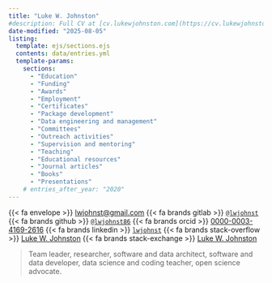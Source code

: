 ```yaml
---
title: "Luke W. Johnston"
#description: Full CV at [cv.lukewjohnston.com](https://cv.lukewjohnston.com).
date-modified: "2025-08-05"
listing:
  template: ejs/sections.ejs
  contents: data/entries.yml
  template-params: 
    sections: 
      - "Education"
      - "Funding"
      - "Awards"
      - "Employment"
      - "Certificates"
      - "Package development"
      - "Data engineering and management"
      - "Committees"
      - "Outreach activities"
      - "Supervision and mentoring"
      - "Teaching"
      - "Educational resources"
      - "Journal articles"
      - "Books"
      - "Presentations"
    # entries_after_year: "2020"
---
```


{{< fa envelope >}} [lwjohnst\@gmail.com](mailto:lwjohnst@gmail.com){.email}
{{< fa brands gitlab >}} [`@lwjohnst`](https://gitlab.com/lwjohnst/)
{{< fa brands github >}} [`@lwjohnst86`](https://github.com/lwjohnst86/)
{{< fa brands orcid >}} [0000-0003-4169-2616](https://orcid.org/0000-0003-4169-2616)
{{< fa brands linkedin >}} [`lwjohnst`](www.linkedin.com/in/lwjohnst)
{{< fa brands stack-overflow >}} [Luke W.
Johnston](https://stackoverflow.com/users/2632184)
{{< fa brands stack-exchange >}} [Luke W.
Johnston](https://stackexchange.com/users/1992995)

> Team leader, researcher, software and data architect, software and
> data developer, data science and coding teacher, open science
> advocate.

<!--
Personal philosophy?
Skills?
-->
